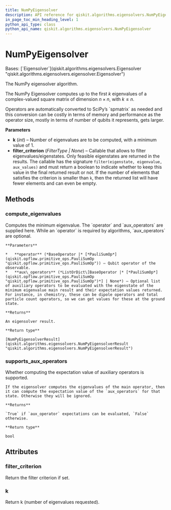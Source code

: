 ```yaml
---
title: NumPyEigensolver
description: API reference for qiskit.algorithms.eigensolvers.NumPyEigensolver
in_page_toc_min_heading_level: 1
python_api_type: class
python_api_name: qiskit.algorithms.eigensolvers.NumPyEigensolver
---
```


# NumPyEigensolver

<Class id="qiskit.algorithms.eigensolvers.NumPyEigensolver" isDedicatedPage={true} github="https://github.com/qiskit/qiskit/tree/stable/0.24/qiskit/algorithms/eigensolvers/numpy_eigensolver.py" signature="NumPyEigensolver(k=1, filter_criterion=None)">
  Bases: [`Eigensolver`](qiskit.algorithms.eigensolvers.Eigensolver "qiskit.algorithms.eigensolvers.eigensolver.Eigensolver")

  The NumPy eigensolver algorithm.

  The NumPy Eigensolver computes up to the first $k$ eigenvalues of a complex-valued square matrix of dimension $n \times n$, with $k \leq n$.

  <Admonition title="Note" type="note">
    Operators are automatically converted to SciPy’s `spmatrix` as needed and this conversion can be costly in terms of memory and performance as the operator size, mostly in terms of number of qubits it represents, gets larger.
  </Admonition>

  **Parameters**

  *   **k** (*int*) – Number of eigenvalues are to be computed, with a minimum value of 1.
  *   **filter\_criterion** (*FilterType | None*) – Callable that allows to filter eigenvalues/eigenstates. Only feasible eigenstates are returned in the results. The callable has the signature `filter(eigenstate, eigenvalue, aux_values)` and must return a boolean to indicate whether to keep this value in the final returned result or not. If the number of elements that satisfies the criterion is smaller than `k`, then the returned list will have fewer elements and can even be empty.

  ## Methods

  <span id="qiskit-algorithms-eigensolvers-numpyeigensolver-compute-eigenvalues" />

  ### compute\_eigenvalues

  <Function id="qiskit.algorithms.eigensolvers.NumPyEigensolver.compute_eigenvalues" signature="NumPyEigensolver.compute_eigenvalues(operator, aux_operators=None)">
    Computes the minimum eigenvalue. The `operator` and `aux_operators` are supplied here. While an `operator` is required by algorithms, `aux_operators` are optional.

    **Parameters**

    *   **operator** (*BaseOperator |* [*PauliSumOp*](qiskit.opflow.primitive_ops.PauliSumOp "qiskit.opflow.primitive_ops.PauliSumOp")) – Qubit operator of the observable.
    *   **aux\_operators** (*ListOrDict\[BaseOperator |* [*PauliSumOp*](qiskit.opflow.primitive_ops.PauliSumOp "qiskit.opflow.primitive_ops.PauliSumOp")*] | None*) – Optional list of auxiliary operators to be evaluated with the eigenstate of the minimum eigenvalue main result and their expectation values returned. For instance, in chemistry, these can be dipole operators and total particle count operators, so we can get values for these at the ground state.

    **Returns**

    An eigensolver result.

    **Return type**

    [NumPyEigensolverResult](qiskit.algorithms.eigensolvers.NumPyEigensolverResult "qiskit.algorithms.eigensolvers.NumPyEigensolverResult")
  </Function>

  <span id="qiskit-algorithms-eigensolvers-numpyeigensolver-supports-aux-operators" />

  ### supports\_aux\_operators

  <Function id="qiskit.algorithms.eigensolvers.NumPyEigensolver.supports_aux_operators" signature="classmethod NumPyEigensolver.supports_aux_operators()">
    Whether computing the expectation value of auxiliary operators is supported.

    If the eigensolver computes the eigenvalues of the main operator, then it can compute the expectation value of the `aux_operators` for that state. Otherwise they will be ignored.

    **Returns**

    `True` if `aux_operator` expectations can be evaluated, `False` otherwise.

    **Return type**

    bool
  </Function>

  ## Attributes

  ### filter\_criterion

  <Attribute id="qiskit.algorithms.eigensolvers.NumPyEigensolver.filter_criterion">
    Return the filter criterion if set.
  </Attribute>

  ### k

  <Attribute id="qiskit.algorithms.eigensolvers.NumPyEigensolver.k">
    Return k (number of eigenvalues requested).
  </Attribute>
</Class>


